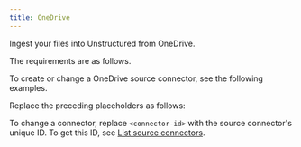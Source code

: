 ```yaml
---
title: OneDrive
---
```


Ingest your files into Unstructured from OneDrive.

The requirements are as follows.


<OneDrivePrerequisites />

To create or change a OneDrive source connector, see the following examples.


<CodeGroup>
    <OneDriveSDK />
    <OneDriveAPIRESTCreate />
    <OneDriveAPIRESTChange />
</CodeGroup>

Replace the preceding placeholders as follows:


<OneDriveAPIPlaceholders />

To change a connector, replace `<connector-id>` with the source connector's unique ID. 
To get this ID, see [List source connectors](/platform-api/api/overview#list-source-connectors).